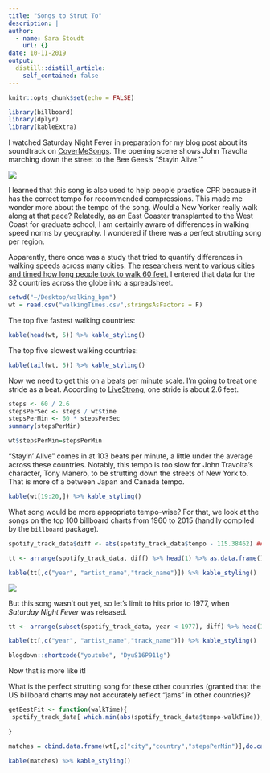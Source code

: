 ```yaml
---
title: "Songs to Strut To"
description: |
author:
  - name: Sara Stoudt
    url: {}
date: 10-11-2019
output:
  distill::distill_article:
    self_contained: false
---
```



```r
knitr::opts_chunk$set(echo = FALSE)
```

```r
library(billboard)
library(dplyr)
library(kableExtra)
```

I watched Saturday Night Fever in preparation for my blog post about its soundtrack on [CoverMeSongs](http://www.covermesongs.com/2019/10/full-albums-saturday-night-fever-soundtrack.html). The opening scene shows John Travolta marching down the street to the Bee Gees's "Stayin Alive.'"

![](https://media.giphy.com/media/eYJhQcprr3bTa/giphy.gif)

I learned that this song is also used to help people practice CPR because it has the correct tempo for recommended compressions. This made me wonder more about the tempo of the song. Would a New Yorker really walk along at that pace? Relatedly, as an East Coaster transplanted to the West Coast for graduate school, I am certainly aware of differences in walking speed norms by geography. I wondered if there was a perfect strutting song per region. 

Apparently, there once was a study that tried to quantify differences in walking speeds across many cities. [The researchers went to various cities and timed how long people took to walk 60 feet.](http://www.richardwiseman.com/quirkology/pace_home.htm) I entered that data for the 32 countries across the globe into a spreadsheet.

```r
setwd("~/Desktop/walking_bpm")
wt = read.csv("walkingTimes.csv",stringsAsFactors = F)
```

The top five fastest walking countries:

```r
kable(head(wt, 5)) %>% kable_styling()
```

The top five slowest walking countries:

```r
kable(tail(wt, 5)) %>% kable_styling()
```

Now we need to get this on a beats per minute scale. I'm going to treat one stride as a beat. According to [LiveStrong](https://www.livestrong.com/article/438170-the-average-walking-stride-length/), one stride is about 2.6 feet.

```r
steps <- 60 / 2.6
stepsPerSec <- steps / wt$time
stepsPerMin <- 60 * stepsPerSec
summary(stepsPerMin)

wt$stepsPerMin=stepsPerMin
```

"Stayin' Alive" comes in at 103 beats per minute, a little under the average across these countries. Notably, this tempo is too slow for John Travolta's character, Tony Manero, to be strutting down the streets of New York to. That is more of a between Japan and Canada tempo.

```r
kable(wt[19:20,]) %>% kable_styling()
```

What song would be more appropriate tempo-wise? For that, we look at the songs on the top 100 billboard charts from 1960 to 2015 (handily compiled by the `billboard` package).

```r
spotify_track_data$diff <- abs(spotify_track_data$tempo - 115.38462) ## NYC's tempo

tt <- arrange(spotify_track_data, diff) %>% head(1) %>% as.data.frame()

kable(tt[,c("year", "artist_name","track_name")]) %>% kable_styling()

```

![](https://media.giphy.com/media/11jGtzDu7Nh89a/giphy.gif)

But this song wasn't out yet, so let's limit to hits prior to 1977, when *Saturday Night Fever* was released.

```r
tt <- arrange(subset(spotify_track_data, year < 1977), diff) %>% head(1) %>% as.data.frame()

kable(tt[,c("year", "artist_name","track_name")]) %>% kable_styling()
```

```r
blogdown::shortcode("youtube", "DyuS16P911g")
```

Now that is more like it!

What is the perfect strutting song for these other countries (granted that the US billboard charts may not accurately reflect "jams" in other countries)?

```r
getBestFit <- function(walkTime){
 spotify_track_data[ which.min(abs(spotify_track_data$tempo-walkTime)),c("year","artist_name","track_name")]

}

matches = cbind.data.frame(wt[,c("city","country","stepsPerMin")],do.call("rbind",lapply(wt$stepsPerMin, getBestFit)))

kable(matches) %>% kable_styling()
```


